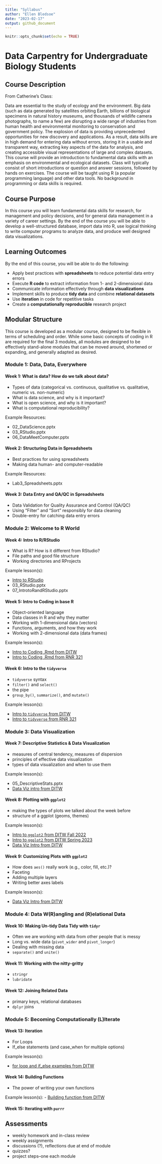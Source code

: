```yaml
---
title: "Syllabus"
author: "Ellen Bledsoe"
date: "2023-02-17"
output: github_document
---
```


```r
knitr::opts_chunk$set(echo = TRUE)
```

# Data Carpentry for Undergraduate Biology Students

## Course Description

From Catherine's Class:

Data are essential to the study of ecology and the environment. Big data (such as data generated by satellites orbiting Earth, billions of biological specimens in natural history museums, and thousands of wildlife camera photographs, to name a few) are disrupting a wide range of industries from human health and environmental monitoring to conservation and government policy. The explosion of data is providing unprecedented opportunities for new discovery and applications. As a result, data skills are in high demand for entering data without errors, storing it in a usable and transparent way, extracting key aspects of the data for analysis, and creating accessible visual representations of large and complex datasets. This course will provide an introduction to fundamental data skills with an emphasis on environmental and ecological datasets. Class will typically consist of short introductions or question and answer sessions, followed by hands on exercises. The course will be taught using R (a popular programming language) and other data tools. No background in programming or data skills is required.

## Course Purpose

In this course you will learn fundamental data skills for research, for management and policy decisions, and for general data management in a variety of career settings. By the end of the course you will be able to develop a well-structured database, import data into R, use logical thinking to write computer programs to analyze data, and produce well designed data visualizations.

## Learning Outcomes

By the end of this course, you will be able to do the following:

-   Apply best practices with **spreadsheets** to reduce potential data entry errors
-   Execute **R code** to extract information from 1- and 2-dimensional data
-   Communicate information effectively through **data visualizations**
-   Implement skills to produce **tidy data** and combine **relational datasets**
-   Use **iteration** in code for repetitive tasks
-   Create a **computationally reproducible** research project

## Modular Structure

This course is developed as a modular course, designed to be flexible in terms of scheduling and order. While some basic concepts of coding in R are required for the final 3 modules, all modules are designed to be effectively stand-alone modules that can be moved around, shortened or expanding, and generally adapted as desired.

### Module 1: Data, Data, Everywhere

#### Week 1: What is data? How do we talk about data?

-   Types of data (categorical vs. continuous, qualitative vs. qualitative, numeric vs. non-numeric)
-   What is data science, and why is it important?
-   What is open science, and why is it important?
-   What is computational reproducibility?

Example Resources:

-   02_DataScience.pptx
-   03_RStudio.pptx
-   06_DataMeetComputer.pptx

#### Week 2: Structuring Data in Spreadsheets

-   Best practices for using spreadsheets
-   Making data human- and computer-readable

Example Resources:

-   Lab3_Spreadsheets.pptx

#### Week 3: Data Entry and QA/QC in Spreadsheets

-   Data Validation for Quality Assurance and Control (QA/QC)
-   Using "Filter" and "Sort" responsibly for data cleaning
-   Double-entry for catching data entry errors

### Module 2: Welcome to R World

#### Week 4: Intro to R/RStudio

-   What is R? How is it different from RStudio?
-   File paths and good file structure
-   Working directories and RProjects

Example lesson(s):

-   [Intro to RStudio](https://github.com/bleds22e/VCU_DataCarpResources/blob/main/resources/scripts/Module1_1_IntrotoRStudio_Instructor.Rmd)
-   03_RStudio.pptx
-   07_IntrotoRandRStudio.pptx

#### Week 5: Intro to Coding in base R

-   Object-oriented language
-   Data classes in R and why they matter
-   Working with 1-dimensional data (vectors)
-   Functions, arguments, and how they work
-   Working with 2-dimensional data (data frames)

Example lesson(s):

-   [Intro to Coding .Rmd from DITW](https://github.com/bleds22e/VCU_DataCarpResources/blob/main/resources/scripts/Module1_2_IntrotoCoding_Instructor.Rmd)
-   [Intro to Coding .Rmd from RNR 321](https://github.com/bleds22e/VCU_DataCarpResources/blob/main/resources/scripts/Module1_IntrotoCoding_Instructor.Rmd)

#### Week 6: Intro to the `tidyverse`

-   `tidyverse` syntax
-   `filter()` and `select()`
-   the pipe
-   `group_by()`, `summarize()`, and `mutate()`

Example lesson(s):

-   [Intro to `tidyverse` from DITW](https://github.com/bleds22e/VCU_DataCarpResources/blob/main/resources/scripts/Module1_3_tidyverse_Instructor.Rmd)
-   [Intro to `tidyverse` from RNR 321](https://github.com/bleds22e/VCU_DataCarpResources/blob/main/resources/scripts/Module1_tidyverse_Instructor.Rmd)

### Module 3: Data Visualization

#### Week 7: Descriptive Statistics & Data Visualization

-   measures of central tendency, measures of dispersion
-   principles of effective data visualization
-   types of data visualization and when to use them

Example lesson(s):

-   05_DescriptiveStats.pptx
-   [Data Viz intro from DITW](https://github.com/bleds22e/VCU_DataCarpResources/blob/main/resources/scripts/Module3_2_DataViz_Instructor.Rmd)

#### Week 8: Plotting with `ggplot2`

-   making the types of plots we talked about the week before
-   structure of a ggplot (geoms, themes)

Example lesson(s):

-   [Intro to `ggplot2` from DITW Fall 2022](https://github.com/bleds22e/VCU_DataCarpResources/blob/main/resources/scripts/Module3_1_LeopardSeals_Instructor.Rmd)
-   [Intro to `ggplot2` from DITW Spring 2023](https://github.com/bleds22e/VCU_DataCarpResources/blob/main/resources/scripts/Module2_2_ggplot2_Instructor.Rmd)
-   [Data Viz Intro from DITW](https://github.com/bleds22e/VCU_DataCarpResources/blob/main/resources/scripts/Module3_2_DataViz_Instructor.Rmd)

#### Week 9: Customizing Plots with `ggplot2`

-   How does `aes()` really work (e.g., color, fill, etc.)?
-   Faceting
-   Adding multiple layers
-   Writing better axes labels

Example lesson(s):

-   [Data Viz Intro from DITW](https://github.com/bleds22e/VCU_DataCarpResources/blob/main/resources/scripts/Module3_2_DataViz_Instructor.Rmd)

### Module 4: Data W(R)angling and (R)elational Data

#### Week 10: Making Un-tidy Data Tidy with `tidyr`

-   Often we are working with data from other people that is messy
-   Long vs. wide data (`pivot_wider` and `pivot_longer`)
-   Dealing with missing data
-   `separate()` and `unite()`

#### Week 11: Working with the nitty-gritty

-   `stringr`
-   `lubridate`

#### Week 12: Joining Related Data

-   primary keys, relational databases
-   `dplyr` joins

### Module 5: Becoming Computationally (L)Iterate

#### Week 13: Iteration

-   For Loops
-   If_else statements (and case_when for multiple options)

Example lesson(s):

- [for loop and if_else examples from DITW](https://github.com/bleds22e/VCU_DataCarpResources/blob/main/resources/scripts/Module2_3_SickFish_Instructor.Rmd)

#### Week 14: Building Functions

-   The power of writing your own functions

Example lesson(s):
-   [Building function from DITW](https://github.com/bleds22e/VCU_DataCarpResources/blob/main/resources/scripts/Module2_2_Functions_Instructor.Rmd)


#### Week 15: Iterating with `purrr`

## Assessments

-   weekly homework and in-class review
-   weekly assignments
-   discussions (?), reflections due at end of module
-   quizzes?
-   project steps--one each module
